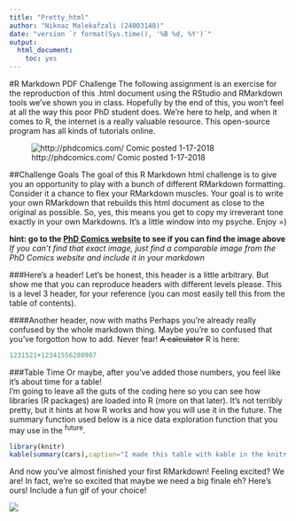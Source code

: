 ```yaml
---
title: "Pretty_html"
author: "Niknaz Malekafzali (24003148)"
date: "version `r format(Sys.time(), '%B %d, %Y')`"
output: 
  html_document:
    toc: yes 
---
```

#R Markdown PDF Challenge
The following assignment is an exercise for the reproduction of this .html document using the RStudio and RMarkdown tools we’ve shown you in class. Hopefully by the end of this, you won’t feel at all the way this poor PhD student does. We’re here to help, and when it comes to R, the internet is a really valuable resource. This open-source program has all kinds of tutorials online.


![http://phdcomics.com/ Comic posted 1-17-2018](http://www.phdcomics.com/comics/archive/phd011718s.gif)

##Challenge Goals
The goal of this R Markdown html challenge is to give you an opportunity to play with a bunch of different RMarkdown formatting. Consider it a chance to flex your RMarkdown muscles. Your goal is to write your own RMarkdown that rebuilds this html document as close to the original as possible. So, yes, this means you get to copy my irreverant tone exactly in your own Markdowns. It’s a little window into my psyche. Enjoy =)

**hint: go to the [PhD Comics website](http://phdcomics.com) to see if you can find the image above**  
*If you can’t find that exact image, just find a comparable image from the PhD Comics website and include it in your markdown*

###Here's a header!
Let’s be honest, this header is a little arbitrary. But show me that you can reproduce headers with different levels please. This is a level 3 header, for your reference (you can most easily tell this from the table of contents).

####Another header, now with maths
Perhaps you’re already really confused by the whole markdown thing. Maybe you’re so confused that you’ve forgotton how to add. Never fear! ~~A calculator~~ R is here:
```r
1231521+12341556280987
```

###Table Time 
Or maybe, after you’ve added those numbers, you feel like it’s about time for a table!  
I’m going to leave all the guts of the coding here so you can see how libraries (R packages) are loaded into R (more on that later). It’s not terribly pretty, but it hints at how R works and how you will use it in the future. The summary function used below is a nice data exploration function that you may use in the ^future^.

```r
library(knitr)
kable(summary(cars),caption="I made this table with kable in the knitr package library")
```

And now you’ve almost finished your first RMarkdown! Feeling excited? We are! In fact, we’re so excited that maybe we need a big finale eh? Here’s ours! Include a fun gif of your choice!

![](https://media1.giphy.com/media/3ohc0Za0ZPPqS84B3i/giphy.gif)